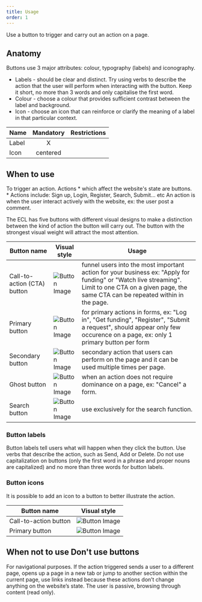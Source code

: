 ```yaml
---
title: Usage
order: 1
---
```



<Paragraph size="lead">
  Use a button to trigger and carry out an action on a page.
</Paragraph>

## Anatomy 

Buttons use 3 major attributes: colour, typography (labels) and iconography.
- Labels - should be clear and distinct. Try using verbs to describe the action that the user will perform when interacting with the button. Keep it short, no more than 3 words and only capitalise the first word. 
- Colour - choose a colour that provides sufficient contrast between the label and background. 
- Icon - choose an icon that can reinforce or clarify the meaning of a label in that particular context.   
 

| Name          | Mandatory     | Restrictions      |
| ------------- |:-------------:| -----:            |
| Label         | X             |                   |
| Icon          | centered      |                   |


## When to use

To trigger an action. Actions * which affect the website's state are buttons. * Actions include: Sign up, Login, Register, Search, Submit... etc 
An action is when the user interact actively with the website, ex: the user post a comment.

The ECL has five buttons with different visual designs to make a distinction between the kind of action the button will carry out.
The button with the strongest visual weight will attract the most attention.

| Button name                 | Visual style                                                                                            | Usage                                                                                                                                                                                               |
| --------------------------- | ------------------------------------------------------------------------------------------------------- | --------------------------------------------------------------------------------------------------------------------------------------------------------------------------------------------------- |
| Call-to-action (CTA) button | ![Button Image](https://inno-ecl.s3.amazonaws.com/media/images/EC/Buttons/Button_CTA_Default.png)       | funnel users into the most important action for your business ex: "Apply for funding" or "Watch live streaming".  Limit to one CTA on a given page, the same CTA can be repeated within in the page.|
| Primary button              | ![Button Image](https://inno-ecl.s3.amazonaws.com/media/images/EC/Buttons/Button_Primary_Default.png)   | for primary actions in forms, ex: "Log in", "Get funding", "Register", "Submit a request", should appear only few occurence on a page, ex: only 1 primary button per form                           |
| Secondary button            | ![Button Image](https://inno-ecl.s3.amazonaws.com/media/images/EC/Buttons/Button_Secondary_Default.png) | secondary action that users can perform on the page and it can be used multiple times per page.                                                                                                     |
| Ghost button                | ![Button Image](https://inno-ecl.s3.amazonaws.com/media/images/EC/Buttons/Button_Ghost_Default.png)     | when an action does not require dominance on a page, ex: "Cancel" a form.                                                                                                                           |
| Search button               | ![Button Image](https://inno-ecl.s3.amazonaws.com/media/images/EC/Buttons/Button_Search_Default.png)    | use exclusively for the search function.                                                                                                                                                            |


### Button labels

Button labels tell users what will happen when they click the button. Use verbs that describe the action, such as Send, Add or Delete. Do not use capitalization on buttons (only the first word in a phrase and proper nouns are capitalized) and no more than three words for button labels.

### Button icons

It is possible to add an icon to a button to better illustrate the action.

| Button name           | Visual style                                                                                               |
| --------------------- | ---------------------------------------------------------------------------------------------------------- |
| Call-to-action button | ![Button Image](https://inno-ecl.s3.amazonaws.com/media/images/EC/Buttons/Button_CTA-Icon_Default.png)     |
| Primary button        | ![Button Image](https://inno-ecl.s3.amazonaws.com/media/images/EC/Buttons/Button_Primary_icon_Default.png) |

## When not to use Don't use buttons 

For navigational purposes. If the action triggered sends a user to a different page, opens up a page in a new tab or jump to another section within the current page, use links instead because these actions don’t change anything on the website’s state. 
The user is passive, browsing through content (read only). 
